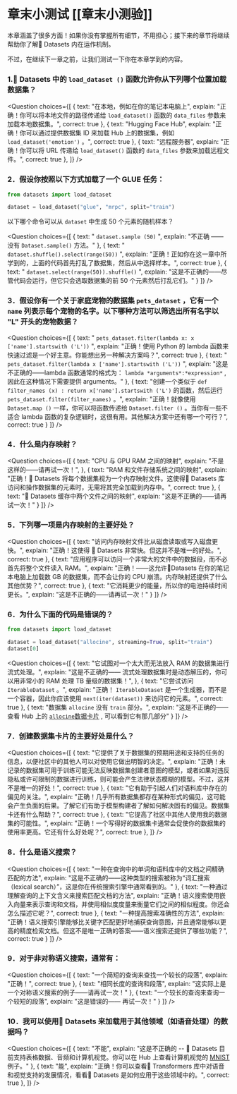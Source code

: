 <!-- DISABLE-FRONTMATTER-SECTIONS -->

# 章末小测试 [[章末小测验]]

<CourseFloatingBanner
    chapter={5}
    classNames="absolute z-10 right-0 top-0"
/>

本章涵盖了很多方面！如果你没有掌握所有细节，不用担心；接下来的章节将继续帮助你了解🤗 Datasets 内在运作机制。

不过，在继续下一章之前，让我们测试一下你在本章学到的内容。

### 1.🤗 Datasets 中的 `load_dataset ()` 函数允许你从下列哪个位置加载数据集？
<Question
	choices={[
		{
			text: "在本地，例如在你的笔记本电脑上",
			explain: "正确！你可以将本地文件的路径传递给 `load_dataset()` 函数的 `data_files` 参数来加载本地数据集。",
			correct: true
		},
		{
			text: "Hugging Face Hub",
			explain: "正确！你可以通过提供数据集 ID 来加载 Hub 上的数据集，例如 `load_dataset('emotion')` 。",
			correct: true
		},
		{
			text: "远程服务器",
			explain: "正确！你可以将 URL 传递给 `load_dataset()` 函数的 `data_files` 参数来加载远程文件。",
			correct: true
		},
	]}
/>

### 2．假设你按照以下方式加载了一个 GLUE 任务：
```py
from datasets import load_dataset

dataset = load_dataset("glue", "mrpc", split="train")
```

以下哪个命令可以从 `dataset` 中生成 50 个元素的随机样本？

<Question
	choices={[
		{
			text: " `dataset.sample (50)` ",
			explain: "不正确 —— 没有 `Dataset.sample()` 方法。"
		},
		{
			text: " `dataset.shuffle().select(range(50))` ",
			explain: "正确！正如你在这一章中所学到的，上面的代码首先打乱了数据集，然后从中选择样本。",
			correct: true
		},
		{
			text: " `dataset.select(range(50)).shuffle()` ",
			explain: "这是不正确的——尽管代码会运行，但它只会选取数据集的前 50 个元素然后打乱它们。"
		}
	]}
/>

### 3．假设你有一个关于家庭宠物的数据集 `pets_dataset` ，它有一个 `name` 列表示每个宠物的名字。以下哪种方法可以筛选出所有名字以 "L" 开头的宠物数据？
<Question
	choices={[
		{
			text: " `pets_dataset.filter(lambda x: x ['name'].startswith ('L'))` ",
			explain: "正确！使用 Python 的 lambda 函数来快速过滤是一个好主意。你能想出另一种解决方案吗？",
			correct: true
		},
		{
			text: " `pets_dataset.filter(lambda x ['name'].startswith ('L'))` ",
			explain: "这是不正确的——lambda 函数通常的格式为： `lambda *arguments*:*expression*` , 因此在这种情况下需要提供 arguments。"
		},
		{
			text: "创建一个类似于 `def filter_names (x) : return x['name'].startswith ('L')` 的函数，然后运行 `pets_dataset.filter(filter_names)` 。",
			explain: "正确！就像使用 `Dataset.map ()` 一样，你可以将函数传递给 `Dataset.filter ()` 。当你有一些不适合 lambda 函数的复杂逻辑时，这很有用。其他解决方案中还有哪一个可行？",
			correct: true
		}
	]}
/>

### 4．什么是内存映射？
<Question
	choices={[
		{
			text: "CPU 与 GPU RAM 之间的映射",
			explain: "不是这样的——请再试一次！",
		},
		{
			text: "RAM 和文件存储系统之间的映射",
			explain: "正确！🤗 Datasets 将每个数据集视为一个内存映射文件。这使得🤗 Datasets 库访问和操作数据集的元素时，无需将其完全加载到内存中。",
			correct: true
		},
		{
			text: "🤗 Datasets 缓存中两个文件之间的映射",
			explain: "这是不正确的——请再试一次！"
		}
	]}
/>

### 5．下列哪一项是内存映射的主要好处？
<Question
	choices={[
		{
			text: "访问内存映射文件比从磁盘读取或写入磁盘更快。",
			explain: "正确！这使得 🤗 Datasets 非常快。但这并不是唯一的好处。",
			correct: true
		},
		{
			text: "应用程序可以访问一个非常大的文件中的数据段，而不必首先将整个文件读入 RAM。",
			explain: "正确！——这允许🤗Datasets 在你的笔记本电脑上加载数 GB 的数据集，而不会让你的 CPU 崩溃。内存映射还提供了什么其他优势？",
			correct: true
		},
		{
			text: "它消耗更少的能量，所以你的电池持续时间更长。",
			explain: "这是不正确的——请再试一次！"
		}
	]}
/>

### 6．为什么下面的代码是错误的？
```py
from datasets import load_dataset

dataset = load_dataset("allocine", streaming=True, split="train")
dataset[0]
```

<Question
	choices={[
		{
			text: "它试图对一个太大而无法放入 RAM 的数据集进行流式处理。",
			explain: "这是不正确的—— 流式处理数据集时是动态解压的，你可以用非常小的 RAM 处理 TB 量级的数据集！",
		},
		{
			text: "它尝试访问 `IterableDataset` 。",
			explain: "正确！ `IterableDataset` 是一个生成器，而不是一个容器，因此你应该使用 `next(iter(dataset))` 来访问它的元素。",
			correct: true
		},
		{
			text: "数据集 `allocine` 没有 `train` 部分。",
			explain: "这是不正确的—— 查看 Hub 上的 [`allocine`数据卡片](https://huggingface.co/datasets/allocine) , 可以看到它有那几部分"
		}
	]}
/>

### 7．创建数据集卡片的主要好处是什么？
<Question
	choices={[
		{
			text: "它提供了关于数据集的预期用途和支持的任务的信息，以便社区中的其他人可以对使用它做出明智的决定。",
			explain: "正确！未记录的数据集可用于训练可能无法反映数据集创建者意图的模型，或者如果对违反隐私或许可限制的数据进行训练，则可能会产生法律状态模糊的模型。不过，这并不是唯一的好处！",
			correct: true
		},
		{
			text: "它有助于引起人们对语料库中存在的偏见的关注。",
			explain: "正确！几乎所有数据集都存在某种形式的偏见，这可能会产生负面的后果。了解它们有助于模型构建者了解如何解决固有的偏见。数据集卡还有什么帮助？",
			correct: true
		},
		{
			text: "它提高了社区中其他人使用我的数据集的可能性。",
			explain: "正确！一个写得好的数据集卡通常会促使你的数据集的使用率更高。它还有什么好处呢？",
			correct: true
		},
	]}
/>


### 8．什么是语义搜索？
<Question
	choices={[
		{
			text: "一种在查询中的单词和语料库中的文档之间精确匹配的方法",
			explain: "这是不正确的——这种类型的搜索被称为“词汇搜索（lexical search）”，这是你在传统搜索引擎中通常看到的。"
		},
		{
			text: "一种通过理解查询的上下文含义来搜索匹配文档的方法",
			explain: "正确！语义搜索使用嵌入向量来表示查询和文档，并使用相似度度量来衡量它们之间的相似程度。你还会怎么描述它呢？",
			correct: true
		},
		{
			text: "一种提高搜索准确性的方法",
			explain: "正确！语义搜索引擎能够比关键字匹配更好地捕获查询意图，并且通常能够以更高的精度检索文档。但这不是唯一正确的答案——语义搜索还提供了哪些功能？",
			correct: true
		}
	]}
/>

### 9．对于非对称语义搜索，通常有：
<Question
	choices={[
		{
			text: "一个简短的查询来查找一个较长的段落",
			explain: "正确！",
			correct: true
		},
		{
			text: "相同长度的查询和段落",
			explain: "这实际上是一个对称语义搜索的例子——请再试一次！"
		},
		{
			text: "一个较长的查询来查询一个较短的段落",
			explain: "这是错误的—— 再试一次！"
		}
	]}
/>

### 10．我可以使用🤗 Datasets 来加载用于其他领域（如语音处理）的数据吗？
<Question
	choices={[
		{
			text: "不能",
			explain: "这是不正确的 -- 🤗 Datasets 目前支持表格数据、音频和计算机视觉。你可以在 Hub 上查看计算机视觉的 [MNIST]( https://huggingface.co/datasets/allocine ) 例子。"
		},
		{
			text: "能",
			explain: "正确！你可以查看🤗 Transformers 库中对语音和视觉支持的发展情况，看看🤗 Datasets 是如何应用于这些领域中的。",
			correct: true
		},
	]}
/>
